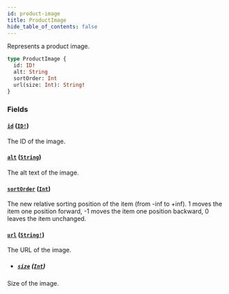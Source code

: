 ```yaml
---
id: product-image
title: ProductImage
hide_table_of_contents: false
---
```


Represents a product image.

```graphql
type ProductImage {
  id: ID!
  alt: String
  sortOrder: Int
  url(size: Int): String!
}
```

### Fields

#### [`id`](#) ([`ID!`](../../../developer/api-reference/scalars/id))

The ID of the image.

#### [`alt`](#) ([`String`](../../../developer/api-reference/scalars/string))

The alt text of the image.

#### [`sortOrder`](#) ([`Int`](../../../developer/api-reference/scalars/int))

The new relative sorting position of the item (from -inf to +inf). 1 moves the item one position forward, -1 moves the item one position backward, 0 leaves the item unchanged.

#### [`url`](#) ([`String!`](../../../developer/api-reference/scalars/string))

The URL of the image.

- ##### [`size`](#) ([`Int`](../../../developer/api-reference/scalars/int))

Size of the image.

